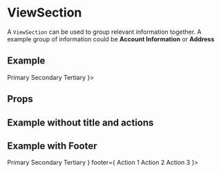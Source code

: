 
<Meta title="Patterns|ViewSection" component={ViewSection} decorators={[ProviderDecorator]} />

# ViewSection

A `ViewSection` can be used to group relevant information together. A example group of information could be **Account Information** or **Address**

## Example

<Preview>
  <Story name="viewsection-example">
    <ViewSection
        title="common.viewsection.title"
        actions={
            <Stack isInline>
                <PrimaryButton size="sm">Primary</PrimaryButton>
                <SecondaryButton size="sm">Secondary</SecondaryButton>
                <TertiaryButton size="sm">Tertiary</TertiaryButton>
            </Stack>
        }>
        <DataList
            values={[
                {
                    field: 'name',
                    value: chance.name(),
                },
                {
                    field: 'customerNumber',
                    value: chance.integer({
                        min: 100000,
                        max: 99999999,
                    }),
                },
                {
                    field: 'birthday',
                    value: toDateString(chance.date().toISOString()),
                },
            ]}
        />
    </ViewSection>
  </Story>
</Preview>

## Props

<Props of={ViewSection} />

## Example without title and actions

<Preview>
  <Story name="viewsection-example-without-title">
    <ViewSection>
        <DataList
            values={[
                {
                    field: 'name',
                    value: chance.name(),
                },
                {
                    field: 'customerNumber',
                    value: chance.integer({
                        min: 100000,
                        max: 99999999,
                    }),
                },
                {
                    field: 'birthday',
                    value: toDateString(chance.date().toISOString()),
                },
            ]}
        />
    </ViewSection>
  </Story>
</Preview>

## Example with Footer

<Preview>
  <Story name="viewsection-example-with-footer">
    <ViewSection
        title="common.viewsection.title"
        actions={
            <Stack isInline>
                <PrimaryButton size="sm">Primary</PrimaryButton>
                <SecondaryButton size="sm">Secondary</SecondaryButton>
                <TertiaryButton size="sm">Tertiary</TertiaryButton>
            </Stack>
        }
        footer={
            <Stack isInline>
                <TertiaryButton size="sm">Action 1</TertiaryButton>
                <TertiaryButton size="sm">Action 2</TertiaryButton>
                <TertiaryButton size="sm">Action 3</TertiaryButton>
            </Stack>
        }>
        <DataList
            values={[
                {
                    field: 'name',
                    value: chance.name(),
                },
                {
                    field: 'customerNumber',
                    value: chance.integer({
                        min: 100000,
                        max: 99999999,
                    }),
                },
                {
                    field: 'birthday',
                    value: toDateString(chance.date().toISOString()),
                },
            ]}
        />
    </ViewSection>
  </Story>
</Preview>